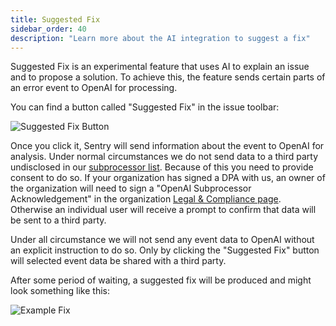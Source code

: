 ```yaml
---
title: Suggested Fix
sidebar_order: 40
description: "Learn more about the AI integration to suggest a fix"
---
```


<Include name="early-adopter-note.mdx" />

Suggested Fix is an experimental feature that uses AI to explain an issue
and to propose a solution.  To achieve this, the feature sends certain parts
of an error event to OpenAI for processing.

You can find a button called "Suggested Fix" in the issue toolbar:

![Suggested Fix Button](button.png)

Once you click it, Sentry will send information about the event to OpenAI for
analysis.  Under normal circumstances we do not send data to a third party
undisclosed in our [subprocessor list](https://sentry.io/legal/subprocessors/).
Because of this you need to provide consent to do so.  If your organization has
signed a DPA with us, an owner of the organization will need to sign a
"OpenAI Subprocessor Acknowledgement" in the organization [Legal & Compliance
page](<https://sentry.io/orgredirect/organizations/:orgslug/settings/legal/>).  Otherwise an individual
user will receive a prompt to confirm that data will be sent to a third party.

Under all circumstance we will not send any event data to OpenAI without an
explicit instruction to do so.  Only by clicking the "Suggested Fix" button
will selected event data be shared with a third party.

After some period of waiting, a suggested fix will be produced and might look
something like this:

![Example Fix](fix.png)
